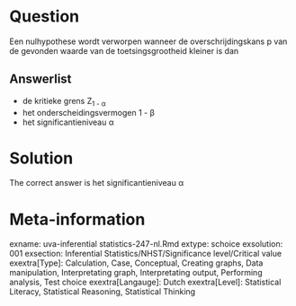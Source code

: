 Question
========

Een nulhypothese wordt verworpen wanneer de overschrijdingskans p van de gevonden waarde van de toetsingsgrootheid kleiner is dan

Answerlist
----------
* de kritieke grens Z<sub>1 - &alpha;</sub>
* het onderscheidingsvermogen 1 - &beta;
* het significantieniveau &alpha;

Solution
========

The correct answer is  het significantieniveau &alpha;

Meta-information
================
exname: uva-inferential statistics-247-nl.Rmd
extype: schoice
exsolution: 001
exsection: Inferential Statistics/NHST/Significance level/Critical value
exextra[Type]: Calculation, Case, Conceptual, Creating graphs, Data manipulation, Interpretating graph, Interpretating output, Performing analysis, Test choice
exextra[Langauge]: Dutch
exextra[Level]: Statistical Literacy, Statistical Reasoning, Statistical Thinking
